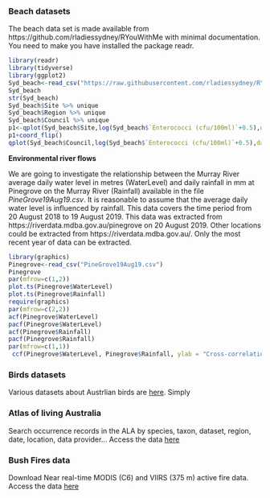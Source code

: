 
### Beach datasets

The beach data set is made available from
https://github.com/rladiessydney/RYouWithMe
with minimal documentation. You need to make you have installed the package readr.

```r
library(readr)
library(tidyverse)
library(ggplot2)
Syd_beach<-read_csv("https://raw.githubusercontent.com/rladiessydney/RYouWithMe/master/sydneybeaches.csv")
Syd_beach
str(Syd_beach)
Syd_beach$Site %>% unique
Syd_beach$Region %>% unique
Syd_beach$Council %>% unique
p1<-qplot(Syd_beach$Site,log(Syd_beach$`Enterococci (cfu/100ml)`+0.5),data=Syd_beach,geom=c("boxplot"),main="Enterococci",xlab="",ylab="Log(cflu/100 ml + 0.5)")
p1+coord_flip()
qplot(Syd_beach$Council,log(Syd_beach$`Enterococci (cfu/100ml)`+0.5),data=Syd_beach,geom=c("boxplot"),main="Enterococci",xlab="Council",ylab="Log(cflu/100 ml + 0.5)")
```

**Environmental river flows**
 
We are going to investigate the relationship between the Murray River average daily water level in metres (WaterLevel) and daily rainfall in mm at Pinegrove on the Murray River (Rainfall) available in the file *PineGrove19Aug19.csv*. It is reasonable to assume that the average daily water level is influenced by rainfall. This data covers the time period from 20 August 2018 to 19 August 2019. This data was extracted from https://riverdata.mdba.gov.au/pinegrove on 20 August 2019. Other locations could be extracted from https://riverdata.mdba.gov.au/. Only the most recent year of data can be extracted.

```r
library(graphics)
Pinegrove<-read_csv("PineGrove19Aug19.csv")
Pinegrove
par(mfrow=c(1,2))
plot.ts(Pinegrove$WaterLevel)
plot.ts(Pinegrove$Rainfall)
require(graphics)
par(mfrow=c(2,2))
acf(Pinegrove$WaterLevel)
pacf(Pinegrove$WaterLevel)
acf(Pinegrove$Rainfall)
pacf(Pinegrove$Rainfall)
par(mfrow=c(1,1))
 ccf(Pinegrove$WaterLevel, Pinegrove$Rainfall, ylab = "Cross-correlation")
```


### Birds datasets

Various datasets about Austrlian birds are [here](https://birdata.birdlife.org.au/). Simply 

### Atlas of living Australia 

Search occurrence records in the ALA by species, taxon, dataset, region, date, location, data provider…
Access the data [here](https://www.ala.org.au/)

### Bush Fires data 

Download Near real-time MODIS (C6) and VIIRS (375 m) active fire data.
Access the data [here](https://firms.modaps.eosdis.nasa.gov/active_fire/)


